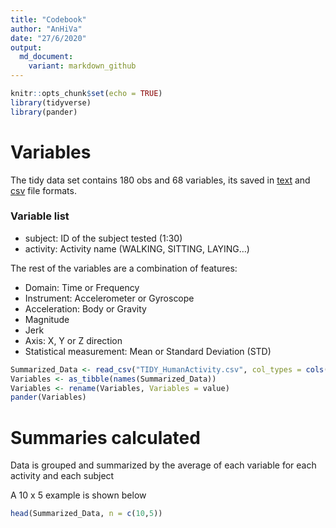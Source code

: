 ```yaml
---
title: "Codebook"
author: "AnHiVa"
date: "27/6/2020"
output:
  md_document:
    variant: markdown_github
---
```


```r
knitr::opts_chunk$set(echo = TRUE)
library(tidyverse)
library(pander)
```

# Variables

The tidy data set contains 180 obs and 68 variables, its saved in [text](https://github.com/AnHiVa/AnHiVa--Getting-and-Cleaning-Data-Course-Project/blob/master/TIDY_HumanActivity.txt) and [csv](https://github.com/AnHiVa/AnHiVa--Getting-and-Cleaning-Data-Course-Project/blob/master/TIDY_HumanActivity.csv) file formats. 

### Variable list

- subject: ID of the subject tested (1:30) 
- activity: Activity name (WALKING, SITTING, LAYING...)

The rest of the variables are a combination of features:

- Domain: Time or Frequency
- Instrument: Accelerometer or Gyroscope
- Acceleration: Body or Gravity
- Magnitude
- Jerk
- Axis: X, Y or Z direction
- Statistical measurement: Mean or Standard Deviation (STD)


```r
Summarized_Data <- read_csv("TIDY_HumanActivity.csv", col_types = cols())
Variables <- as_tibble(names(Summarized_Data))
Variables <- rename(Variables, Variables = value)
pander(Variables)
```

# Summaries calculated

Data is grouped and summarized by the average of each variable for each activity and each subject

A 10 x 5 example is shown below
```r
head(Summarized_Data, n = c(10,5))
```
